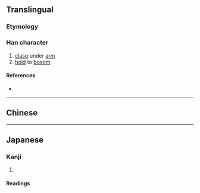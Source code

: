 {{character info/new}}
{{also|挾}}
==Translingual==
{{ja-forms|挟|挟|[[挾]]}}

===Etymology===
{{Han simp|挾|f=夾|t=夹}}

===Han character===
{{Han char|rn=64|rad=手|as=06|sn=9|four=|canj=QKT|ids=⿰扌夹}}

# [[clasp]] under [[arm]]
# [[hold]] to [[bosom]]

====References====
* {{Han ref|kx=0431.171|hdz=31868.090|uh=631F|ud=25375}}

----

==Chinese==
{{zh-see|挾}}

----

==Japanese==
{{ja-kanji forms|挟|挾}}

===Kanji===
{{ja-kanji|grade=c|rs=手06|style=s|kyu=挾}}

# {{defn|lang=ja|sort=手06}}

====Readings====
{{ja-readings
|goon=ぎょう<げふ
|kanon=きょう<けふ
|on=しょう<せふ
|kun=はさ-む, はさ-まる, わきばさ-む, さしはさ-む, はざ
}}

{{attention|ja|what kind of on-reading is "shō"?}}
